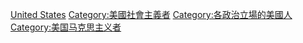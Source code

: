 {{Commonscat|Communists of the United States}}

[[Category:各國共產主義者|United States]]
[[Category:美國社會主義者|Category:美國社會主義者]]
[[Category:各政治立場的美國人|Category:各政治立場的美國人]]
[[Category:美国马克思主义者|Category:美国马克思主义者]]